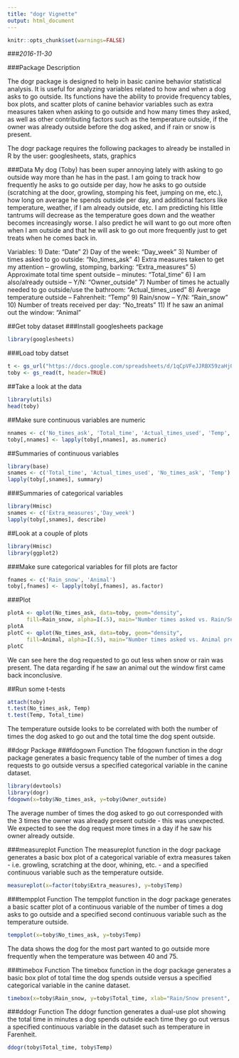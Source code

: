 ```yaml
---
title: "dogr Vignette"
output: html_document
---
```

```r
knitr::opts_chunk$set(warnings=FALSE)
```
###*2016-11-30*

###Package Description

The dogr package is designed to help in basic canine behavior statistical analysis. It is useful for analyzing variables related to how and when a dog asks to go outside. Its functions have the ability to provide frequency tables, box plots, and scatter plots of canine behavior variables such as extra measures taken when asking to go outside and how many times they asked, as well as other contributing factors such as the temperature outside, if the owner was already outside before the dog asked, and if rain or snow is present. 

The dogr package requires the following packages to already be installed in R by the user: googlesheets, stats, graphics

###Data
My dog (Toby) has been super annoying lately with asking to go outside way more than he has in the past. I am going to track how frequently he asks to go outside per day, how he asks to go outside (scratching at the door, growling, stomping his feet, jumping on me, etc.), how long on average he spends outside per day, and additional factors like temperature, weather, if I am already outside, etc. I am predicting his little tantrums will decrease as the temperature goes down and the weather becomes increasingly worse. I also predict he will want to go out more often when I am outside and that he will ask to go out more frequently just to get treats when he comes back in.

Variables:
1) Date: "Date"
2) Day of the week: "Day_week"
3) Number of times asked to go outside: "No_times_ask"
4) Extra measures taken to get my attention – growling, stomping, barking: "Extra_measures"
5) Approximate total time spent outside – minutes: "Total_time"
6) I am also/already outside – Y/N: "Owner_outside"
7) Number of times he actually needed to go outside/use the bathroom: "Actual_times_used"
8) Average temperature outside – Fahrenheit: "Temp"
9) Rain/snow – Y/N: "Rain_snow"
10) Number of treats received per day: "No_treats"
11) If he saw an animal out the window: "Animal"

##Get toby dataset
###Install googlesheets package
```r
library(googlesheets)
```
###Load toby datset
```r
t <- gs_url("https://docs.google.com/spreadsheets/d/1qCpVFeJJRBX59zaHjQlwXwpHoo9DW0Ur9LW2lo8m1UM/pubhtml")
toby <- gs_read(t, header=TRUE)
```

##Take a look at the data
```r
library(utils)
head(toby)
```

##Make sure continuous variables are numeric
```r
nnames <- c('No_times_ask', 'Total_time', 'Actual_times_used', 'Temp', 'No_treats')
toby[,nnames] <- lapply(toby[,nnames], as.numeric)
```

##Summaries of continuous variables
```r
library(base)
snames <- c('Total_time', 'Actual_times_used', 'No_times_ask', 'Temp')
lapply(toby[,snames], summary)
```

###Summaries of categorical variables
```r
library(Hmisc)
snames <- c('Extra_measures','Day_week')
lapply(toby[,snames], describe)
```

##Look at a couple of plots
```r
library(Hmisc)
library(ggplot2)
```
###Make sure categorical variables for fill plots are factor
```r
fnames <- c('Rain_snow', 'Animal')
toby[,fnames] <- lapply(toby[,fnames], as.factor)
```
###Plot
```r
plotA <- qplot(No_times_ask, data=toby, geom="density",
      fill=Rain_snow, alpha=I(.5), main="Number times asked vs. Rain/Snow", xlab="Number times asked", ylab="Density")
plotA
plotC <- qplot(No_times_ask, data=toby, geom="density",
      fill=Animal, alpha=I(.5), main="Number times asked vs. Animal presence", xlab="Number times asked", ylab="Density")
plotC
```

We can see here the dog requested to go out less when snow or rain was present. The data regarding if he saw an animal out the window first came back inconclusive.

##Run some t-tests
```r
attach(toby)
t.test(No_times_ask, Temp)
t.test(Temp, Total_time)
```

The temperature outside looks to be correlated with both the number of times the dog asked to go out and the total time the dog spent outside.

##dogr Package
###fdogown Function
The fdogown function in the dogr package generates a basic frequency table of the number of times a dog requests to go outside versus a specified categorical variable in the canine dataset. 
```r
library(devtools)
library(dogr)
fdogown(x=toby$No_times_ask, y=toby$Owner_outside)
```
The average number of times the dog asked to go out corresponded with the 3 times the owner was already present outside - this was unexpected. We expected to see the dog request more times in a day if he saw his owner already outside.

###measureplot Function
The measureplot function in the dogr package generates a basic box plot of a categorical variable of extra measures taken - i.e. growling, scratching at the door, whining, etc. - and a specified continuous variable such as the temperature outside.
```r
measureplot(x=factor(toby$Extra_measures), y=toby$Temp)
```

###tempplot Function
The tempplot function in the dogr package generates a basic scatter plot of a continuous variable of the number of times a dog asks to go outside and a specified second continuous variable such as the temperature outside.
```r
tempplot(x=toby$No_times_ask, y=toby$Temp)
```

The data shows the dog for the most part wanted to go outside more frequently when the temperature was between 40 and 75. 

###timebox Function
The timebox function in the dogr package generates a basic box plot of total time the dog spends outside versus a specified categorical variable in the canine dataset.
```r
timebox(x=toby$Rain_snow, y=toby$Total_time, xlab="Rain/Snow present", ylab="Total time            spent outside (minutes)", main="Total time spent outside vs. Rain/Snow present")
```

###ddogr Function
The ddogr function generates a dual-use plot showing the total time in minutes a dog spends outside each time they go out versus a specified continuous variable in the dataset such as temperature in Farenheit.
```r
ddogr(toby$Total_time, toby$Temp)
```


